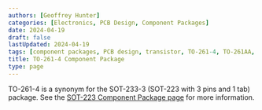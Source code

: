 ```yaml
---
authors: [Geoffrey Hunter]
categories: [Electronics, PCB Design, Component Packages]
date: 2024-04-19
draft: false
lastUpdated: 2024-04-19
tags: [component packages, PCB design, transistor, TO-261-4, TO-261AA, SOT-223]
title: TO-261-4 Component Package
type: page
---
```



TO-261-4 is a synonym for the SOT-233-3 (SOT-223 with 3 pins and 1 tab) package. See the [SOT-223 Component Package page](/pcb-design/component-packages/sot-223-component-package/) for more information.

